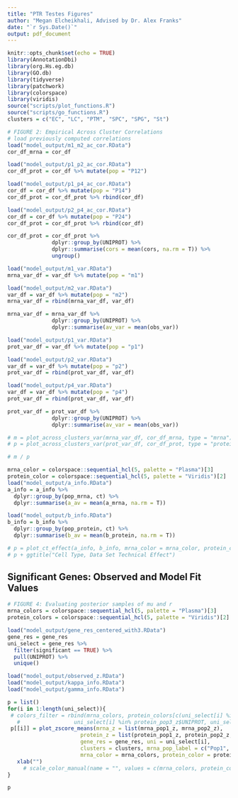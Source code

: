 ```yaml
---
title: "PTR Testes Figures"
author: "Megan Elcheikhali, Advised by Dr. Alex Franks"
date: "`r Sys.Date()`"
output: pdf_document
---
```


```r
knitr::opts_chunk$set(echo = TRUE)
library(AnnotationDbi)
library(org.Hs.eg.db)
library(GO.db)
library(tidyverse)
library(patchwork)
library(colorspace)
library(viridis)
source("scripts/plot_functions.R")
source("scripts/go_functions.R")
clusters = c("EC", "LC", "PTM", "SPC", "SPG", "St")
```

```r
# FIGURE 2: Empirical Across Cluster Correlations
# load previously computed correlations
load("model_output/m1_m2_ac_cor.RData")
cor_df_mrna = cor_df

load("model_output/p1_p2_ac_cor.RData")
cor_df_prot = cor_df %>% mutate(pop = "P12")

load("model_output/p1_p4_ac_cor.RData")
cor_df = cor_df %>% mutate(pop = "P14")
cor_df_prot = cor_df_prot %>% rbind(cor_df)

load("model_output/p2_p4_ac_cor.RData")
cor_df = cor_df %>% mutate(pop = "P24")
cor_df_prot = cor_df_prot %>% rbind(cor_df)

cor_df_prot = cor_df_prot %>%
              dplyr::group_by(UNIPROT) %>%
              dplyr::summarise(cors = mean(cors, na.rm = T)) %>%
              ungroup()

load("model_output/m1_var.RData")
mrna_var_df = var_df %>% mutate(pop = "m1")

load("model_output/m2_var.RData")
var_df = var_df %>% mutate(pop = "m2")
mrna_var_df = rbind(mrna_var_df, var_df)

mrna_var_df = mrna_var_df %>%
              dplyr::group_by(UNIPROT) %>%
              dplyr::summarise(av_var = mean(obs_var))

load("model_output/p1_var.RData")
prot_var_df = var_df %>% mutate(pop = "p1")

load("model_output/p2_var.RData")
var_df = var_df %>% mutate(pop = "p2")
prot_var_df = rbind(prot_var_df, var_df)

load("model_output/p4_var.RData")
var_df = var_df %>% mutate(pop = "p4")
prot_var_df = rbind(prot_var_df, var_df)

prot_var_df = prot_var_df %>%
              dplyr::group_by(UNIPROT) %>%
              dplyr::summarise(av_var = mean(obs_var))

# m = plot_across_clusters_var(mrna_var_df, cor_df_mrna, type = "mrna")
# p = plot_across_clusters_var(prot_var_df, cor_df_prot, type = "protein")

# m / p
```

```r
mrna_color = colorspace::sequential_hcl(5, palette = "Plasma")[3]
protein_color = colorspace::sequential_hcl(5, palette = "Viridis")[2]
load("model_output/a_info.RData")
a_info = a_info %>%
  dplyr::group_by(pop_mrna, ct) %>%
  dplyr::summarise(a_av = mean(a_mrna, na.rm = T))

load("model_output/b_info.RData")
b_info = b_info %>%
  dplyr::group_by(pop_protein, ct) %>%
  dplyr::summarise(b_av = mean(b_protein, na.rm = T))

# p = plot_ct_effect(a_info, b_info, mrna_color = mrna_color, protein_color = protein_color)
# p + ggtitle("Cell Type, Data Set Technical Effect")
```

## Significant Genes: Observed and Model Fit Values

```r
# FIGURE 4: Evaluating posterior samples of mu and r
mrna_colors = colorspace::sequential_hcl(5, palette = "Plasma")[3]
protein_colors = colorspace::sequential_hcl(5, palette = "Viridis")[2]

load("model_output/gene_res_centered_with3.RData")
gene_res = gene_res 
uni_select = gene_res %>% 
  filter(significant == TRUE) %>%
  pull(UNIPROT) %>% 
  unique()

load("model_output/observed_z.RData")
load("model_output/kappa_info.RData")
load("model_output/gamma_info.RData")

p = list()
for(i in 1:length(uni_select)){
 # colors_filter = rbind(mrna_colors, protein_colors[c(uni_select[i] %in% protein_pop1_z$UNIPROT, uni_select[i] %in% protein_pop2_z$UNIPROT, 
   #                 uni_select[i] %in% protein_pop3_z$UNIPROT, uni_select[i] %in% protein_pop4_z$UNIPROT),])
 p[[i]] = plot_zscore_means(mrna_z = list(mrna_pop1_z, mrna_pop2_z), 
                       protein_z = list(protein_pop1_z, protein_pop2_z, protein_pop4_z), 
                       gene_res = gene_res, uni = uni_select[i], 
                       clusters = clusters, mrna_pop_label = c("Pop1", "Pop2"), protein_pop_label = c("Pop1", "Pop2", "Pop4"),
                       mrna_color = mrna_colors, protein_color = protein_colors) +
   xlab("")
     # scale_color_manual(name = "", values = c(mrna_colors, protein_colors)) 
}

p
```
